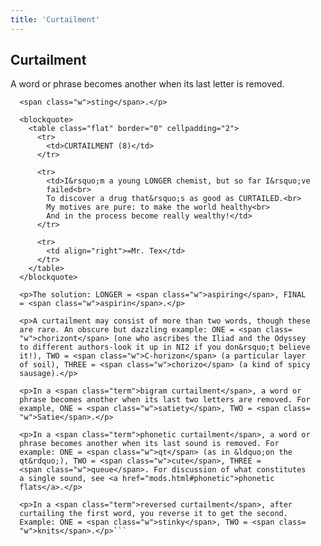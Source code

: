 ```yaml
---
title: 'Curtailment'
---
```

## Curtailment

A word or phrase becomes another when its last letter is removed.

```  <p> Example: ONE = <span class="w">stingy</span>, TWO =
  <span class="w">sting</span>.</p>

  <blockquote>
    <table class="flat" border="0" cellpadding="2">
      <tr>
        <td>CURTAILMENT (8)</td>
      </tr>

      <tr>
        <td>I&rsquo;m a young LONGER chemist, but so far I&rsquo;ve
        failed<br>
        To discover a drug that&rsquo;s as good as CURTAILED.<br>
        My motives are pure: to make the world healthy<br>
        And in the process become really wealthy!</td>
      </tr>

      <tr>
        <td align="right">=Mr. Tex</td>
      </tr>
    </table>
  </blockquote>

  <p>The solution: LONGER = <span class="w">aspiring</span>, FINAL
  = <span class="w">aspirin</span>.</p>

  <p>A curtailment may consist of more than two words, though these
  are rare. An obscure but dazzling example: ONE = <span class=
  "w">chorizont</span> (one who ascribes the Iliad and the Odyssey
  to different authors-look it up in NI2 if you don&rsquo;t believe
  it!), TWO = <span class="w">C-horizon</span> (a particular layer
  of soil), THREE = <span class="w">chorizo</span> (a kind of spicy
  sausage).</p>

  <p>In a <span class="term">bigram curtailment</span>, a word or
  phrase becomes another when its last two letters are removed. For
  example, ONE = <span class="w">satiety</span>, TWO = <span class=
  "w">Satie</span>.</p>

  <p>In a <span class="term">phonetic curtailment</span>, a word or
  phrase becomes another when its last sound is removed. For
  example: ONE = <span class="w">qt</span> (as in &ldquo;on the
  qt&rdquo;), TWO = <span class="w">cute</span>, THREE =
  <span class="w">queue</span>. For discussion of what constitutes
  a single sound, see <a href="mods.html#phonetic">phonetic
  flats</a>.</p>

  <p>In a <span class="term">reversed curtailment</span>, after
  curtailing the first word, you reverse it to get the second.
  Example: ONE = <span class="w">stinky</span>, TWO = <span class=
  "w">knits</span>.</p>```